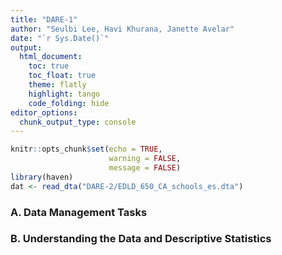 ```yaml
---
title: "DARE-1"
author: "Seulbi Lee, Havi Khurana, Janette Avelar"
date: "`r Sys.Date()`"
output: 
  html_document:
    toc: true
    toc_float: true
    theme: flatly
    highlight: tango
    code_folding: hide
editor_options: 
  chunk_output_type: console
---
```


```r
knitr::opts_chunk$set(echo = TRUE,
                      warning = FALSE,
                      message = FALSE)
library(haven)
dat <- read_dta("DARE-2/EDLD_650_CA_schools_es.dta")
```

### A. Data Management Tasks 

### B. Understanding the Data and Descriptive Statistics
